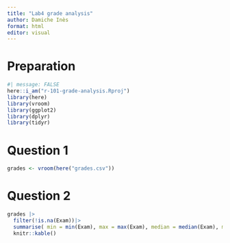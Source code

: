```yaml
---
title: "Lab4 grade analysis"
author: Damiche Inès
format: html
editor: visual
---
```


# Preparation 
```r
#| message: FALSE
here::i_am("r-101-grade-analysis.Rproj")
library(here)
library(vroom)
library(ggplot2)
library(dplyr)
library(tidyr)
```

# Question 1 
```r
grades <- vroom(here("grades.csv"))
```
# Question 2
```r
grades |> 
  filter(!is.na(Exam))|> 
  summarise( min = min(Exam), max = max(Exam), median = median(Exam), mean = mean(Exam))|> 
  knitr::kable()
  
```











